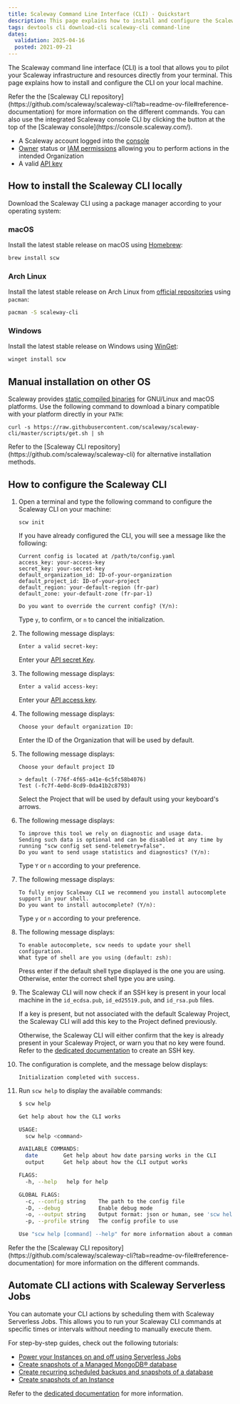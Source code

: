 ```yaml
---
title: Scaleway Command Line Interface (CLI) - Quickstart
description: This page explains how to install and configure the Scaleway CLI locally
tags: devtools cli download-cli scaleway-cli command-line
dates:
  validation: 2025-04-16
  posted: 2021-09-21
---
```



The Scaleway command line interface (CLI) is a tool that allows you to pilot your Scaleway infrastructure and resources directly from your terminal. This page explains how to install and configure the CLI on your local machine.

<Message type="note">
Refer the the [Scaleway CLI repository](https://github.com/scaleway/scaleway-cli?tab=readme-ov-file#reference-documentation) for more information on the different commands.
</Message>

<Message type="tip">
You can also use the integrated Scaleway console CLI by clicking the button at the top of the [Scaleway console](https://console.scaleway.com/).
</Message>

<Requirements />

- A Scaleway account logged into the [console](https://console.scaleway.com)
- [Owner](/iam/concepts/#owner) status or [IAM permissions](/iam/concepts/#permission) allowing you to perform actions in the intended Organization
- A valid [API key](/iam/how-to/create-api-keys/)

## How to install the Scaleway CLI locally

Download the Scaleway CLI using a package manager according to your operating system:

### macOS

Install the latest stable release on macOS using [Homebrew](https://formulae.brew.sh/formula/scw):

```bash
brew install scw
```

### Arch Linux

Install the latest stable release on Arch Linux from [official repositories](https://archlinux.org/packages/extra/x86_64/scaleway-cli/) using `pacman`:

```bash
pacman -S scaleway-cli
```

### Windows

Install the latest stable release on Windows using [WinGet](https://learn.microsoft.com/en-us/windows/package-manager/winget/):

```powershell
winget install scw
```

## Manual installation on other OS

Scaleway provides [static compiled binaries](https://github.com/scaleway/scaleway-cli/releases/latest) for GNU/Linux and macOS platforms.
Use the following command to download a binary compatible with your platform directly in your `PATH`:

```
curl -s https://raw.githubusercontent.com/scaleway/scaleway-cli/master/scripts/get.sh | sh
```

<Message type="tip">
Refer to the [Scaleway CLI repository](https://github.com/scaleway/scaleway-cli) for alternative installation methods.
</Message>

## How to configure the Scaleway CLI

1. Open a terminal and type the following command to configure the Scaleway CLI on your machine:

    ```
    scw init
    ```

    <Message type="note">
    If you have already configured the CLI, you will see a message like the following:

    ```
    Current config is located at /path/to/config.yaml
    access_key: your-access-key
    secret_key: your-secret-key
    default_organization_id: ID-of-your-organization
    default_project_id: ID-of-your-project
    default_region: your-default-region (fr-par)
    default_zone: your-default-zone (fr-par-1)

    Do you want to override the current config? (Y/n):
    ```
    Type `y`, to confirm, or `n` to cancel the initialization.
    </Message>

2. The following message displays:

    ```
    Enter a valid secret-key:
    ```

    Enter your [API secret Key](/iam/how-to/create-api-keys/).

3. The following message displays:

    ```
    Enter a valid access-key:
    ```

    Enter your [API access key](/iam/how-to/create-api-keys/).

4. The following message displays:

    ```
    Choose your default organization ID:
    ```

    Enter the ID of the Organization that will be used by default.

5. The following message displays:

    ```
    Choose your default project ID 

    > default (-776f-4f65-a41e-6c5fc58b4076)
    Test (-fc7f-4e0d-8cd9-0da41b2c8793)
    ```

    Select the Project that will be used by default using your keyboard's arrows.

6. The following message displays:

    ```
    To improve this tool we rely on diagnostic and usage data.
    Sending such data is optional and can be disabled at any time by running "scw config set send-telemetry=false".
    Do you want to send usage statistics and diagnostics? (Y/n):
    ```

    Type `Y` or `n` according to your preference.

7. The following message displays:

    ```
    To fully enjoy Scaleway CLI we recommend you install autocomplete support in your shell.
    Do you want to install autocomplete? (Y/n):
    ```

    Type `y` or `n` according to your preference.

8. The following message displays:

    ```
    To enable autocomplete, scw needs to update your shell configuration.
    What type of shell are you using (default: zsh):
    ```

    Press enter if the default shell type displayed is the one you are using. Otherwise, enter the correct shell type you are using.

9. The Scaleway CLI will now check if an SSH key is present in your local machine in the `id_ecdsa.pub`, `id_ed25519.pub`, and `id_rsa.pub` files. 

    If a key is present, but not associated with the default Scaleway Project, the Scaleway CLI will add this key to the Project defined previously.

    Otherwise, the Scaleway CLI will either confirm that the key is already present in your Scaleway Project, or warn you that no key were found. Refer to the [dedicated documentation](/organizations-and-projects/how-to/create-ssh-key/) to create an SSH key.

10. The configuration is complete, and the message below displays:

    ```
    Initialization completed with success.
    ```

11. Run `scw help` to display the available commands:

    ```bash
    $ scw help

    Get help about how the CLI works

    USAGE:
      scw help <command>

    AVAILABLE COMMANDS:
      date        Get help about how date parsing works in the CLI
      output      Get help about how the CLI output works

    FLAGS:
      -h, --help   help for help

    GLOBAL FLAGS:
      -c, --config string    The path to the config file
      -D, --debug            Enable debug mode
      -o, --output string    Output format: json or human, see 'scw help output' for more info (default "human")
      -p, --profile string   The config profile to use

    Use "scw help [command] --help" for more information about a command.
    ```

<Message type="note">
Refer the the [Scaleway CLI repository](https://github.com/scaleway/scaleway-cli?tab=readme-ov-file#reference-documentation) for more information on the different commands.
</Message>

## Automate CLI actions with Scaleway Serverless Jobs

You can automate your CLI actions by scheduling them with Scaleway Serverless Jobs. This allows you to run your Scaleway CLI commands at specific times or intervals without needing to manually execute them.

For step-by-step guides, check out the following tutorials:
- [Power your Instances on and off using Serverless Jobs](https://www.scaleway.com/en/docs/tutorials/power-on-off-instances-jobs/)
- [Create snapshots of a Managed MongoDB® database](https://www.scaleway.com/en/docs/tutorials/backup-mongodb-jobs/)
- [Create recurring scheduled backups and snapshots of a database](https://www.scaleway.com/en/docs/tutorials/snapshot-managed-databases/)
- [Create snapshots of an Instance](https://www.scaleway.com/en/docs/tutorials/snapshot-instances-jobs/)

Refer to the [dedicated documentation](/scaleway-cli/how-to/automate-resources-management/) for more information.